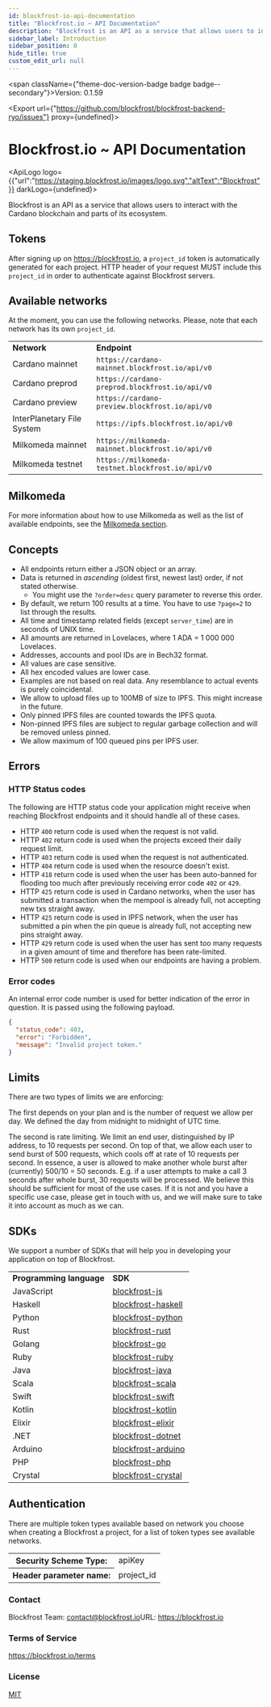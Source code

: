 ```yaml
---
id: blockfrost-io-api-documentation
title: "Blockfrost.io ~ API Documentation"
description: "Blockfrost is an API as a service that allows users to interact with the Cardano blockchain and parts of its ecosystem."
sidebar_label: Introduction
sidebar_position: 0
hide_title: true
custom_edit_url: null
---
```



<span className={"theme-doc-version-badge badge badge--secondary"}>Version: 0.1.59</span>

<Export url={"https://github.com/blockfrost/blockfrost-backend-ryo/issues"} proxy={undefined}></Export>

<h1 className={"openapi__heading"}>Blockfrost.io ~ API Documentation</h1>

<ApiLogo logo={{"url":"https://staging.blockfrost.io/images/logo.svg","altText":"Blockfrost"}} darkLogo={undefined}></ApiLogo>

Blockfrost is an API as a service that allows users to interact with the Cardano blockchain and parts of its ecosystem.

## Tokens

After signing up on https://blockfrost.io, a `project_id` token is automatically generated for each project.
HTTP header of your request MUST include this `project_id` in order to authenticate against Blockfrost servers.

## Available networks

At the moment, you can use the following networks. Please, note that each network has its own `project_id`.

<table>
  <tr>
    <td>
        <b>Network</b>
    </td>
    <td>
        <b>Endpoint</b>
    </td>
  </tr>
  <tr>
      <td>Cardano mainnet</td>
      <td>
          <code>https://cardano-mainnet.blockfrost.io/api/v0</code>
      </td>
  </tr>
  <tr>
      <td>Cardano preprod</td>
      <td>
          <code>https://cardano-preprod.blockfrost.io/api/v0</code>
      </td>
  </tr>
  <tr>
      <td>Cardano preview</td>
      <td>
          <code>https://cardano-preview.blockfrost.io/api/v0</code>
      </td>
  </tr>
  <tr>
      <td>InterPlanetary File System</td>
      <td>
          <code>https://ipfs.blockfrost.io/api/v0</code>
      </td>
  </tr>
  <tr>
      <td>Milkomeda mainnet</td>
      <td>
          <code>https://milkomeda-mainnet.blockfrost.io/api/v0</code>
      </td>
  </tr>
  <tr>
      <td>Milkomeda testnet</td>
      <td>
          <code>https://milkomeda-testnet.blockfrost.io/api/v0</code>
      </td>
  </tr>
</table>

## Milkomeda

<p>
  <span>
    For more information about how to use Milkomeda as well as the list of available endpoints, see the <a href="/start-building/milkomeda">Milkomeda section</a>.
  </span>
</p>

## Concepts

* All endpoints return either a JSON object or an array.
* Data is returned in *ascending* (oldest first, newest last) order, if not stated otherwise.
  * You might use the `?order=desc` query parameter to reverse this order.
* By default, we return 100 results at a time. You have to use `?page=2` to list through the results.
* All time and timestamp related fields (except `server_time`) are in seconds of UNIX time.
* All amounts are returned in Lovelaces, where 1 ADA = 1 000 000 Lovelaces.
* Addresses, accounts and pool IDs are in Bech32 format.
* All values are case sensitive.
* All hex encoded values are lower case.
* Examples are not based on real data. Any resemblance to actual events is purely coincidental.
* We allow to upload files up to 100MB of size to IPFS. This might increase in the future.
* Only pinned IPFS files are counted towards the IPFS quota.
* Non-pinned IPFS files are subject to regular garbage collection and will be removed unless pinned.
* We allow maximum of 100 queued pins per IPFS user.

## Errors

### HTTP Status codes

The following are HTTP status code your application might receive when reaching Blockfrost endpoints and
it should handle all of these cases.

* HTTP `400` return code is used when the request is not valid.
* HTTP `402` return code is used when the projects exceed their daily request limit.
* HTTP `403` return code is used when the request is not authenticated.
* HTTP `404` return code is used when the resource doesn't exist.
* HTTP `418` return code is used when the user has been auto-banned for flooding too much after previously receiving error code `402` or `429`.
* HTTP `425` return code is used in Cardano networks, when the user has submitted a transaction when the mempool is already full, not accepting new txs straight away.
* HTTP `425` return code is used in IPFS network, when the user has submitted a pin when the pin queue is already full, not accepting new pins straight away.
* HTTP `429` return code is used when the user has sent too many requests in a given amount of time and therefore has been rate-limited.
* HTTP `500` return code is used when our endpoints are having a problem.

### Error codes

An internal error code number is used for better indication of the error in question. It is passed using the following payload.

```json
{
  "status_code": 403,
  "error": "Forbidden",
  "message": "Invalid project token."
}
```
## Limits

There are two types of limits we are enforcing:

The first depends on your plan and is the number of request we allow per day. We defined the day from midnight to midnight of UTC time.

The second is rate limiting. We limit an end user, distinguished by IP address, to 10 requests per second. On top of that, we allow
each user to send burst of 500 requests, which cools off at rate of 10 requests per second. In essence, a user is allowed to make another
whole burst after (currently) 500/10 = 50 seconds. E.g. if a user attempts to make a call 3 seconds after whole burst, 30 requests will be processed.
We believe this should be sufficient for most of the use cases. If it is not and you have a specific use case, please get in touch with us, and
we will make sure to take it into account as much as we can.

## SDKs

We support a number of SDKs that will help you in developing your application on top of Blockfrost.

<table>
  <tr>
      <td><b>Programming language</b></td>
      <td><b>SDK</b></td>
  </tr>
  <tr>
      <td>JavaScript</td>
      <td>
          <a href="https://github.com/blockfrost/blockfrost-js">blockfrost-js</a>
      </td>
  </tr>
  <tr>
      <td>Haskell</td>
      <td>
          <a href="https://github.com/blockfrost/blockfrost-haskell">blockfrost-haskell</a>
      </td>
  </tr>
  <tr>
      <td>Python</td>
      <td>
          <a href="https://github.com/blockfrost/blockfrost-python">blockfrost-python</a>
      </td>
  </tr>
  <tr>
      <td>Rust</td>
      <td>
          <a href="https://github.com/blockfrost/blockfrost-rust">blockfrost-rust</a>
      </td>
  </tr>
  <tr>
      <td>Golang</td>
      <td>
          <a href="https://github.com/blockfrost/blockfrost-go">blockfrost-go</a>
      </td>
  </tr>
  <tr>
      <td>Ruby</td>
      <td>
          <a href="https://github.com/blockfrost/blockfrost-ruby">blockfrost-ruby</a>
      </td>
  </tr>
  <tr>
      <td>Java</td>
      <td>
          <a href="https://github.com/blockfrost/blockfrost-java">blockfrost-java</a>
      </td>
  </tr>
  <tr>
      <td>Scala</td>
      <td>
          <a href="https://github.com/blockfrost/blockfrost-scala">blockfrost-scala</a>
      </td>
  </tr>
  <tr>
      <td>Swift</td>
      <td>
          <a href="https://github.com/blockfrost/blockfrost-swift">blockfrost-swift</a>
      </td>
  </tr>
  <tr>
      <td>Kotlin</td>
      <td>
          <a href="https://github.com/blockfrost/blockfrost-kotlin">blockfrost-kotlin</a>
      </td>
  </tr>
  <tr>
      <td>Elixir</td>
      <td>
          <a href="https://github.com/blockfrost/blockfrost-elixir">blockfrost-elixir</a>
      </td>
  </tr>
  <tr>
      <td>.NET</td>
      <td>
          <a href="https://github.com/blockfrost/blockfrost-dotnet">blockfrost-dotnet</a>
      </td>
  </tr>
  <tr>
      <td>Arduino</td>
      <td>
          <a href="https://github.com/blockfrost/blockfrost-arduino">blockfrost-arduino</a>
      </td>
  </tr>
  <tr>
      <td>PHP</td>
      <td>
          <a href="https://github.com/blockfrost/blockfrost-php">blockfrost-php</a>
      </td>
  </tr>
  <tr>
      <td>Crystal</td>
      <td>
          <a href="https://github.com/blockfrost/blockfrost-crystal">blockfrost-crystal</a>
      </td>
  </tr>
</table>


<div style={{"marginBottom":"2rem"}}><h2 id={"authentication"} style={{"marginBottom":"1rem"}}>Authentication</h2><SchemaTabs className={"openapi-tabs__security-schemes"}><TabItem label={"API Key: project_id"} value={"project_id"}>

There are multiple token types available based on network you choose
when creating a Blockfrost a project, for a list of token types
see available networks.


<div><table><tbody><tr><th>Security Scheme Type:</th><td>apiKey</td></tr><tr><th>Header parameter name:</th><td>project_id</td></tr></tbody></table></div></TabItem></SchemaTabs></div><div style={{"display":"flex","flexDirection":"column","marginBottom":"var(--ifm-paragraph-margin-bottom)"}}><h3 style={{"marginBottom":"0.25rem"}}>Contact</h3><span>Blockfrost Team: <a href={"mailto:contact@blockfrost.io"}>contact@blockfrost.io</a></span><span>URL: <a href={"https://blockfrost.io"}>https://blockfrost.io</a></span></div><div style={{"marginBottom":"var(--ifm-paragraph-margin-bottom)"}}><h3 style={{"marginBottom":"0.25rem"}}>Terms of Service</h3><a href={"https://blockfrost.io/terms"}>https://blockfrost.io/terms</a></div><div style={{"marginBottom":"var(--ifm-paragraph-margin-bottom)"}}><h3 style={{"marginBottom":"0.25rem"}}>License</h3><a href={"https://opensource.org/licenses/MIT"}>MIT</a></div>
      